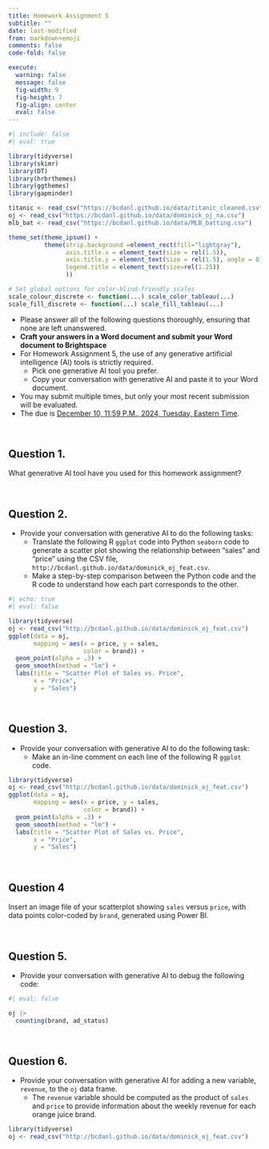 ```yaml
---
title: Homework Assignment 5
subtitle: ""
date: last-modified
from: markdown+emoji
comments: false
code-fold: false

execute: 
  warning: false
  message: false
  fig-width: 9
  fig-height: 7
  fig-align: center
  eval: false
---
```



```r
#| include: false
#| eval: true

library(tidyverse)
library(skimr)
library(DT)
library(hrbrthemes)
library(ggthemes)
library(gapminder)

titanic <- read_csv("https://bcdanl.github.io/data/titanic_cleaned.csv")
oj <- read_csv("https://bcdanl.github.io/data/dominick_oj_na.csv")
mlb_bat <- read_csv("https://bcdanl.github.io/data/MLB_batting.csv")

theme_set(theme_ipsum() +
          theme(strip.background =element_rect(fill="lightgray"),
                axis.title.x = element_text(size = rel(1.5)),
                axis.title.y = element_text(size = rel(1.5), angle = 0),
                legend.title = element_text(size=rel(1.25))
                ))

# Set global options for color-blind-friendly scales
scale_colour_discrete <- function(...) scale_color_tableau(...)
scale_fill_discrete <- function(...) scale_fill_tableau(...)

```


- Please answer all of the following questions thoroughly, ensuring that none are left unanswered.
- **Craft your answers in a Word document and submit your Word document to Brightspace**
- For Homework Assignment 5, the use of any generative artificial intelligence (AI) tools is strictly required.
  - Pick one generative AI tool you prefer.
  - Copy your conversation with generative AI and paste it to your Word document.
- You may submit multiple times, but only your most recent submission will be evaluated.
- The due is <u>December 10, 11:59 P.M., 2024, Tuesday, Eastern Time</u>.

<br>

## Question 1.
What generative AI tool have you used for this homework assignment?


<br>

## Question 2.
- Provide your conversation with generative AI to do the following tasks:
  - Translate the following R `ggplot` code into Python `seaborn` code to generate a scatter plot showing the relationship between “sales” and “price” using the CSV file, `http://bcdanl.github.io/data/dominick_oj_feat.csv`.
  - Make a step-by-step comparison between the Python code and the R code to understand how each part corresponds to the other.


```r
#| echo: true
#| eval: false

library(tidyverse)
oj <- read_csv("http://bcdanl.github.io/data/dominick_oj_feat.csv")
ggplot(data = oj, 
       mapping = aes(x = price, y = sales,
                     color = brand)) +
  geom_point(alpha = .3) + 
  geom_smooth(method = "lm") +
  labs(title = "Scatter Plot of Sales vs. Price",
       x = "Price",
       y = "Sales")
```

<br>

## Question 3.
- Provide your conversation with generative AI to do the following task:
  - Make an in-line comment on each line of the following R `ggplot` code.


```r
library(tidyverse)
oj <- read_csv("http://bcdanl.github.io/data/dominick_oj_feat.csv")
ggplot(data = oj, 
       mapping = aes(x = price, y = sales,
                     color = brand)) +
  geom_point(alpha = .3) + 
  geom_smooth(method = "lm") +
  labs(title = "Scatter Plot of Sales vs. Price",
       x = "Price",
       y = "Sales")
```

<br>

## Question 4
Insert an image file of your scatterplot showing `sales` versus `price`, with data points color-coded by `brand`, generated using Power BI.

<br>





## Question 5.
- Provide your conversation with generative AI to debug the following code:

```r
#| eval: false

oj |> 
  counting(brand, ad_status)
```



<br>

## Question 6.
-	Provide your conversation with generative AI for adding a new variable, `revenue`, to the `oj` data frame.
    - The `revenue` variable should be computed as the product of `sales` and `price` to provide information about the weekly revenue for each orange juice brand.

```r
library(tidyverse)
oj <- read_csv("http://bcdanl.github.io/data/dominick_oj_feat.csv")
```



<br>

